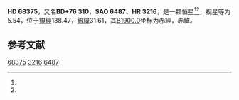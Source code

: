 {{Starbox begin
| name = HD 68375
}}
{{Starbox observe
| epoch = [[J2000.0|J2000.0]]
| constell = {{星座名待查}}<ref name=SIMBAD>{{cite web
 | url=http://simbad.u-strasbg.fr/simbad/sim-id?Ident=HR+3216
 | title =Pulsating variable Star
 | publisher=Centre de Données astronomiques de Strasbourg
 | work=SIMBAD
 | accessdate=2012-07-13}}</ref><ref name=DATA>{{cite web
 | url=http://vizier.u-strasbg.fr/viz-bin/VizieR-5?-out.add=.&-source=5050&-corr=PK=HR&-out.max=9999&HR=3216
 | title=VizieR Detailed Page
 | accessdate=2012-07-13
 | archive-date=2016-03-05
 | archive-url=https://web.archive.org/web/20160305024522/http://vizier.u-strasbg.fr/viz-bin/VizieR-5?-out.add=.&-source=5050&-corr=PK=HR&-out.max=9999&HR=3216
 | dead-url=no
 }}</ref>
| 星官 = 
| ra = {{RA|8|19|32.2}}<ref name=SIMBAD /><ref name=DATA />
| dec = {{DEC|+75|45|25}}<ref name=SIMBAD /><ref name=DATA />
| appmag_v = 5.54<ref name=SIMBAD /><ref name=DATA />
}}
{{Starbox character
| class = G8III<ref name=SIMBAD /><ref name=DATA />
| b-v = 0.9<ref name=SIMBAD /><ref name=DATA />
| u-b = <ref name=SIMBAD /><ref name=DATA />
| r-i = <ref name=SIMBAD /><ref name=DATA />
| variable = 
}}
{{Starbox astrometry
| radial_v = 
| prop_mo_ra = 7
| parallax = 
| p_error = 
}}
{{Starbox catalog
| names =BD+76 310，[[SAO星表|SAO]] 6487，[[HD星表|HD]] 68375，[[HR星表|HR]] 3216}}
{{Starbox reference |Simbad=HR+3216}}
{{Starbox end}}

'''HD 68375'''，又名'''BD+76 310'''，'''SAO 6487'''、'''HR 3216'''，是一颗恒星<ref name=SIMBAD /><ref name=DATA />，视星等为5.54，位于[[銀道座標系|銀經]]138.47，[[銀道座標系|銀緯]]31.61，其[[B1900.0|B1900.0]]坐标为赤經{{RA|8|6|59.2}}，赤緯{{DEC|+76|31.61|44}}。

== 参考文献 ==
{{reflist}}

{{star-stub}}

[[Category:HD和HDE天體|68375]]
[[Category:HR天體|3216]]
[[Category:SAO天體|6487]]
